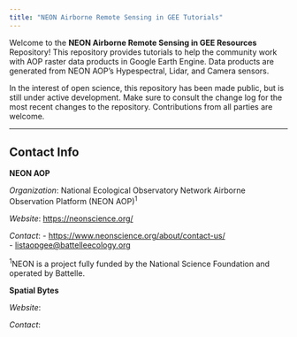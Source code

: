 ```yaml
---
title: "NEON Airborne Remote Sensing in GEE Tutorials"
---
```



Welcome to the **NEON Airborne Remote Sensing in GEE Resources** Repository! This repository provides tutorials to help the community work with AOP raster data products in Google Earth Engine. Data products are generated from NEON AOP's Hypespectral, Lidar, and Camera sensors.

In the interest of open science, this repository has been made public, but is still under active development. Make sure to consult the change log for the most recent changes to the repository. Contributions from all parties are welcome.

---

## Contact Info  

**NEON AOP**

*Organization*: National Ecological Observatory Network Airborne Observation Platform (NEON AOP)^1^  

*Website*: <https://neonscience.org/>  

*Contact*: 
- <https://www.neonscience.org/about/contact-us/>  
- <listaopgee@battelleecology.org>  

^1^NEON is a project fully funded by the National Science Foundation and operated by Battelle.


**Spatial Bytes**

*Website*: 

*Contact*: 
